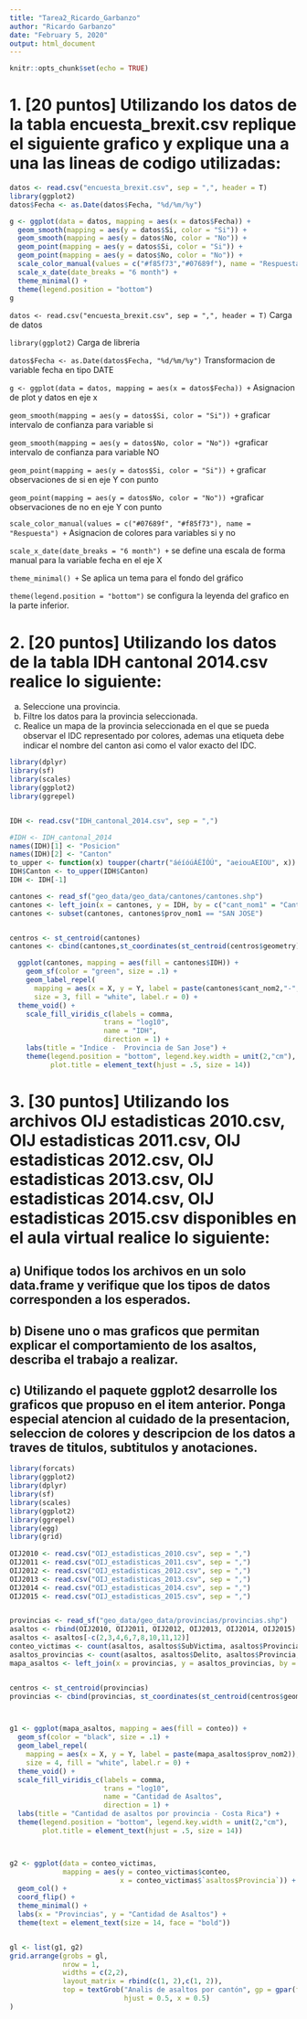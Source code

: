 ```yaml
---
title: "Tarea2_Ricardo_Garbanzo"
author: "Ricardo Garbanzo"
date: "February 5, 2020"
output: html_document
---
```


```r
knitr::opts_chunk$set(echo = TRUE)
```

# 1. [20 puntos] Utilizando los datos de la tabla encuesta_brexit.csv replique el siguiente grafico y explique una a una las lineas de codigo utilizadas:

```r
datos <- read.csv("encuesta_brexit.csv", sep = ",", header = T)
library(ggplot2)
datos$Fecha <- as.Date(datos$Fecha, "%d/%m/%y")

g <- ggplot(data = datos, mapping = aes(x = datos$Fecha)) +
  geom_smooth(mapping = aes(y = datos$Si, color = "Si")) +
  geom_smooth(mapping = aes(y = datos$No, color = "No")) +
  geom_point(mapping = aes(y = datos$Si, color = "Si")) +
  geom_point(mapping = aes(y = datos$No, color = "No")) +
  scale_color_manual(values = c("#f85f73","#07689f"), name = "Respuesta") +
  scale_x_date(date_breaks = "6 month") +
  theme_minimal() +
  theme(legend.position = "bottom")
g

```

`datos <- read.csv("encuesta_brexit.csv", sep = ",", header = T)` Carga de datos

`library(ggplot2)` Carga de libreria

`datos$Fecha <- as.Date(datos$Fecha, "%d/%m/%y")` Transformacion de variable fecha en tipo DATE

`g <- ggplot(data = datos, mapping = aes(x = datos$Fecha)) +` Asignacion de plot y datos en eje x

 ` geom_smooth(mapping = aes(y = datos$Si, color = "Si")) +` graficar intervalo de confianza para variable si

  `geom_smooth(mapping = aes(y = datos$No, color = "No")) +`graficar intervalo de confianza para variable NO

  `geom_point(mapping = aes(y = datos$Si, color = "Si")) +` graficar observaciones de si en eje Y con punto

  `geom_point(mapping = aes(y = datos$No, color = "No")) +`graficar observaciones de no en eje Y con punto

  `scale_color_manual(values = c("#07689f", "#f85f73"), name = "Respuesta") +` Asignacion de colores para variables si y no

  `scale_x_date(date_breaks = "6 month") +` se define una escala de forma manual para la variable fecha en el eje X

  `theme_minimal() +` Se aplica un tema para el fondo del gráfico

  `theme(legend.position = "bottom")` se configura la leyenda del grafico en la parte inferior.
  
  
  
  
  
# 2. [20 puntos] Utilizando los datos de la tabla IDH cantonal 2014.csv realice lo siguiente:

a) Seleccione una provincia.
b) Filtre los datos para la provincia seleccionada.
c) Realice un mapa de la provincia seleccionada en el que se pueda observar el IDC representado por colores, ademas una etiqueta debe indicar el nombre del canton asi como el valor exacto del IDC.

```r
library(dplyr)
library(sf)
library(scales)
library(ggplot2)
library(ggrepel)


IDH <- read.csv("IDH_cantonal_2014.csv", sep = ",")

#IDH <- IDH_cantonal_2014
names(IDH)[1] <- "Posicion"
names(IDH)[2] <- "Canton"
to_upper <- function(x) toupper(chartr("áéíóúÁÉÍÓÚ", "aeiouAEIOU", x))
IDH$Canton <- to_upper(IDH$Canton)
IDH <- IDH[-1]

cantones <- read_sf("geo_data/geo_data/cantones/cantones.shp")
cantones <- left_join(x = cantones, y = IDH, by = c("cant_nom1" = "Canton"))
cantones <- subset(cantones, cantones$prov_nom1 == "SAN JOSE")


centros <- st_centroid(cantones)
cantones <- cbind(cantones,st_coordinates(st_centroid(centros$geometry)))

  ggplot(cantones, mapping = aes(fill = cantones$IDH)) +
    geom_sf(color = "green", size = .1) +
    geom_label_repel(
      mapping = aes(x = X, y = Y, label = paste(cantones$cant_nom2,"-",cantones$IDH)),
      size = 3, fill = "white", label.r = 0) +
  theme_void() +
    scale_fill_viridis_c(labels = comma,
                       trans = "log10",
                       name = "IDH",
                       direction = 1) +
    labs(title = "Indice -  Provincia de San Jose") +
    theme(legend.position = "bottom", legend.key.width = unit(2,"cm"),
          plot.title = element_text(hjust = .5, size = 14))
```



# 3. [30 puntos] Utilizando los archivos OIJ estadisticas 2010.csv, OIJ estadisticas 2011.csv, OIJ estadisticas 2012.csv, OIJ estadisticas 2013.csv, OIJ estadisticas 2014.csv, OIJ estadisticas 2015.csv disponibles en el aula virtual realice lo siguiente:

## a) Unifique todos los archivos en un solo data.frame y verifique que los tipos de datos corresponden a los esperados.
## b) Disene uno o mas graficos que permitan explicar el comportamiento de los asaltos, describa el trabajo a realizar.
## c) Utilizando el paquete ggplot2 desarrolle los graficos que propuso en el item anterior. Ponga especial atencion al cuidado de la presentacion, seleccion de colores y descripcion de los datos a traves de titulos, subtitulos y anotaciones.


```r
library(forcats)
library(ggplot2)
library(dplyr)
library(sf)
library(scales)
library(ggplot2)
library(ggrepel)
library(egg)
library(grid)  
    
OIJ2010 <- read.csv("OIJ_estadisticas_2010.csv", sep = ",")
OIJ2011 <- read.csv("OIJ_estadisticas_2011.csv", sep = ",")
OIJ2012 <- read.csv("OIJ_estadisticas_2012.csv", sep = ",")
OIJ2013 <- read.csv("OIJ_estadisticas_2013.csv", sep = ",")
OIJ2014 <- read.csv("OIJ_estadisticas_2014.csv", sep = ",")
OIJ2015 <- read.csv("OIJ_estadisticas_2015.csv", sep = ",")


provincias <- read_sf("geo_data/geo_data/provincias/provincias.shp")
asaltos <- rbind(OIJ2010, OIJ2011, OIJ2012, OIJ2013, OIJ2014, OIJ2015)
asaltos <- asaltos[-c(2,3,4,6,7,8,10,11,12)]
conteo_victimas <- count(asaltos, asaltos$SubVictima, asaltos$Provincia, name = "conteo")
asaltos_provincias <- count(asaltos, asaltos$Delito, asaltos$Provincia, name = "conteo")
mapa_asaltos <- left_join(x = provincias, y = asaltos_provincias, by = c("prov_nom1" = "asaltos$Provincia"))


centros <- st_centroid(provincias)
provincias <- cbind(provincias, st_coordinates(st_centroid(centros$geometry)))



g1 <- ggplot(mapa_asaltos, mapping = aes(fill = conteo)) +
  geom_sf(color = "black", size = .1) +
  geom_label_repel(
    mapping = aes(x = X, y = Y, label = paste(mapa_asaltos$prov_nom2)),
    size = 4, fill = "white", label.r = 0) +
  theme_void() +
  scale_fill_viridis_c(labels = comma,
                       trans = "log10",
                       name = "Cantidad de Asaltos",
                       direction = 1) +
  labs(title = "Cantidad de asaltos por provincia - Costa Rica") +
  theme(legend.position = "bottom", legend.key.width = unit(2,"cm"), 
        plot.title = element_text(hjust = .5, size = 14))



g2 <- ggplot(data = conteo_victimas, 
             mapping = aes(y = conteo_victimas$conteo,
                           x = conteo_victimas$`asaltos$Provincia`)) +
  geom_col() +
  coord_flip() +
  theme_minimal() +
  labs(x = "Provincias", y = "Cantidad de Asaltos") +
  theme(text = element_text(size = 14, face = "bold"))


gl <- list(g1, g2)
grid.arrange(grobs = gl,
             nrow = 1,
             widths = c(2,2),
             layout_matrix = rbind(c(1, 2),c(1, 2)),
             top = textGrob("Analis de asaltos por cantón", gp = gpar(fontface = 2, fontsize = 16), 
                            hjust = 0.5, x = 0.5)
)
```

  
